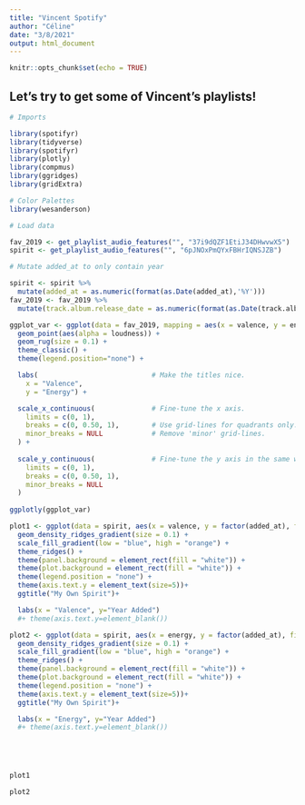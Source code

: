 ```yaml
---
title: "Vincent Spotify"
author: "Céline"
date: "3/8/2021"
output: html_document
---
```


```r
knitr::opts_chunk$set(echo = TRUE)
```

## Let's try to get some of Vincent's playlists!

```r
# Imports

library(spotifyr)
library(tidyverse)
library(spotifyr)
library(plotly)
library(compmus)
library(ggridges)
library(gridExtra)

# Color Palettes
library(wesanderson)
```


```r
# Load data

fav_2019 <- get_playlist_audio_features("", "37i9dQZF1EtiJ34DHwvwX5")
spirit <- get_playlist_audio_features("", "6pJNOxPmQYxFBHrIQNSJZB")
```

```r
# Mutate added_at to only contain year

spirit <- spirit %>%
  mutate(added_at = as.numeric(format(as.Date(added_at),'%Y')))
fav_2019 <- fav_2019 %>%
  mutate(track.album.release_date = as.numeric(format(as.Date(track.album.release_date),'%Y')))

```


```r
ggplot_var <- ggplot(data = fav_2019, mapping = aes(x = valence, y = energy, size = track.duration_ms, color = track.album.name)) + 
  geom_point(aes(alpha = loudness)) +
  geom_rug(size = 0.1) +
  theme_classic() + 
  theme(legend.position="none") +

  labs(                            # Make the titles nice.
    x = "Valence",
    y = "Energy") +

  scale_x_continuous(              # Fine-tune the x axis.
    limits = c(0, 1),
    breaks = c(0, 0.50, 1),        # Use grid-lines for quadrants only.
    minor_breaks = NULL            # Remove 'minor' grid-lines.
  ) +
  
  scale_y_continuous(              # Fine-tune the y axis in the same way.
    limits = c(0, 1),
    breaks = c(0, 0.50, 1),
    minor_breaks = NULL
  ) 
  
ggplotly(ggplot_var)

```

```r
plot1 <- ggplot(data = spirit, aes(x = valence, y = factor(added_at), fill =..x..)) + 
  geom_density_ridges_gradient(size = 0.1) + 
  scale_fill_gradient(low = "blue", high = "orange") + 
  theme_ridges() + 
  theme(panel.background = element_rect(fill = "white")) +
  theme(plot.background = element_rect(fill = "white")) +
  theme(legend.position = "none") +
  theme(axis.text.y = element_text(size=5))+
  ggtitle("My Own Spirit")+

  labs(x = "Valence", y="Year Added")
  #+ theme(axis.text.y=element_blank())

plot2 <- ggplot(data = spirit, aes(x = energy, y = factor(added_at), fill =..x..)) + 
  geom_density_ridges_gradient(size = 0.1) + 
  scale_fill_gradient(low = "blue", high = "orange") + 
  theme_ridges() + 
  theme(panel.background = element_rect(fill = "white")) +
  theme(plot.background = element_rect(fill = "white")) +
  theme(legend.position = "none") +
  theme(axis.text.y = element_text(size=5))+
  ggtitle("My Own Spirit")+

  labs(x = "Energy", y="Year Added")
  #+ theme(axis.text.y=element_blank())





plot1

plot2


```



